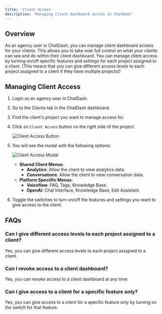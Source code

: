 ```yaml
---
title: 'Client Access'
description: 'Managing client dashboard access in ChatDash'
---
```


## Overview

As an agency user in ChatDash, you can manage client dashboard access for your clients. 
This allows you to take over full control on what your clients can see and do within their client dashboard.
You can manage client access by turning on/off specific features and settings for each project assigned to a client.
(This means that you can give different access levels to each project assigned to a client if they have multiple projects!)

## Managing Client Access

1. Login as an agency user in ChatDash.
2. Go to the Clients tab in the ChatDash dashboard.
3. Find the client's project you want to manage access for.
4. Click on `Client Access` button on the right side of the project.

    ![Client Access Button](../images/client-access-button.png)
5. You will see the modal with the following options:

    ![Client Access Modal](../images/client-access-modal.png)
    - **Shared Client Menus**:
        - **Analytics**: Allow the client to view analytics data.
        - **Conversations**: Allow the client to view conversation data.
    - **Platform Speciific Menus**:
        - **Voiceflow**: FAQ, Tags, Knowledge Base.
        - **OpenAI**: Chat Interface, Knowledge Base, Edit Assistant.
6. Toggle the switches to turn on/off the features and settings you want to give access to the client.

## FAQs

### Can I give different access levels to each project assigned to a client?

Yes, you can give different access levels to each project assigned to a client.

### Can I revoke access to a client dashboard?

Yes, you can revoke access to a client dashboard at any time.

### Can I give access to a client for a specific feature only?

Yes, you can give access to a client for a specific feature only by turning on the switch for that feature.
    